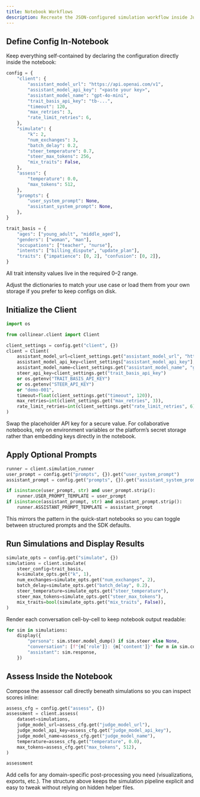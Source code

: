 ```yaml
---
title: Notebook Workflows
description: Recreate the JSON-configured simulation workflow inside Jupyter or Colab notebooks.
---
```


## Define Config In-Notebook

Keep everything self-contained by declaring the configuration directly inside the notebook:

```python
config = {
    "client": {
        "assistant_model_url": "https://api.openai.com/v1",
        "assistant_model_api_key": "<paste your key>",
        "assistant_model_name": "gpt-4o-mini",
        "trait_basis_api_key": "tb-...",
        "timeout": 120,
        "max_retries": 3,
        "rate_limit_retries": 6,
    },
    "simulate": {
        "k": 2,
        "num_exchanges": 3,
        "batch_delay": 0.2,
        "steer_temperature": 0.7,
        "steer_max_tokens": 256,
        "mix_traits": False,
    },
    "assess": {
        "temperature": 0.0,
        "max_tokens": 512,
    },
    "prompts": {
        "user_system_prompt": None,
        "assistant_system_prompt": None,
    },
}

trait_basis = {
    "ages": ["young_adult", "middle_aged"],
    "genders": ["woman", "man"],
    "occupations": ["teacher", "nurse"],
    "intents": ["billing_dispute", "update_plan"],
    "traits": {"impatience": [0, 2], "confusion": [0, 2]},
}
```

All trait intensity values live in the required 0–2 range.

Adjust the dictionaries to match your use case or load them from your own storage if you prefer to keep configs on disk.

## Initialize the Client

```python
import os

from collinear.client import Client

client_settings = config.get("client", {})
client = Client(
    assistant_model_url=client_settings.get("assistant_model_url", "https://api.openai.com/v1"),
    assistant_model_api_key=client_settings["assistant_model_api_key"],
    assistant_model_name=client_settings.get("assistant_model_name", "gpt-4o-mini"),
    steer_api_key=client_settings.get("trait_basis_api_key")
    or os.getenv("TRAIT_BASIS_API_KEY")
    or os.getenv("STEER_API_KEY")
    or "demo-001",
    timeout=float(client_settings.get("timeout", 120)),
    max_retries=int(client_settings.get("max_retries", 3)),
    rate_limit_retries=int(client_settings.get("rate_limit_retries", 6)),
)
```

Swap the placeholder API key for a secure value. For collaborative notebooks, rely on environment variables or the platform’s secret storage rather than embedding keys directly in the notebook.

## Apply Optional Prompts

```python
runner = client.simulation_runner
user_prompt = config.get("prompts", {}).get("user_system_prompt")
assistant_prompt = config.get("prompts", {}).get("assistant_system_prompt")

if isinstance(user_prompt, str) and user_prompt.strip():
    runner.USER_PROMPT_TEMPLATE = user_prompt
if isinstance(assistant_prompt, str) and assistant_prompt.strip():
    runner.ASSISTANT_PROMPT_TEMPLATE = assistant_prompt
```

This mirrors the pattern in the quick-start notebooks so you can toggle between structured prompts and the SDK defaults.

## Run Simulations and Display Results

```python
simulate_opts = config.get("simulate", {})
simulations = client.simulate(
    steer_config=trait_basis,
    k=simulate_opts.get("k", 1),
    num_exchanges=simulate_opts.get("num_exchanges", 2),
    batch_delay=simulate_opts.get("batch_delay", 0.2),
    steer_temperature=simulate_opts.get("steer_temperature"),
    steer_max_tokens=simulate_opts.get("steer_max_tokens"),
    mix_traits=bool(simulate_opts.get("mix_traits", False)),
)
```

Render each conversation cell-by-cell to keep notebook output readable:

```python
for sim in simulations:
    display({
        "persona": sim.steer.model_dump() if sim.steer else None,
        "conversation": [f"{m['role']}: {m['content']}" for m in sim.conv_prefix],
        "assistant": sim.response,
    })
```

## Assess Inside the Notebook

Compose the assessor call directly beneath simulations so you can inspect scores inline:

```python
assess_cfg = config.get("assess", {})
assessment = client.assess(
    dataset=simulations,
    judge_model_url=assess_cfg.get("judge_model_url"),
    judge_model_api_key=assess_cfg.get("judge_model_api_key"),
    judge_model_name=assess_cfg.get("judge_model_name"),
    temperature=assess_cfg.get("temperature", 0.0),
    max_tokens=assess_cfg.get("max_tokens", 512),
)

assessment
```

Add cells for any domain-specific post-processing you need (visualizations, exports, etc.). The structure above keeps the simulation pipeline explicit and easy to tweak without relying on hidden helper files.
